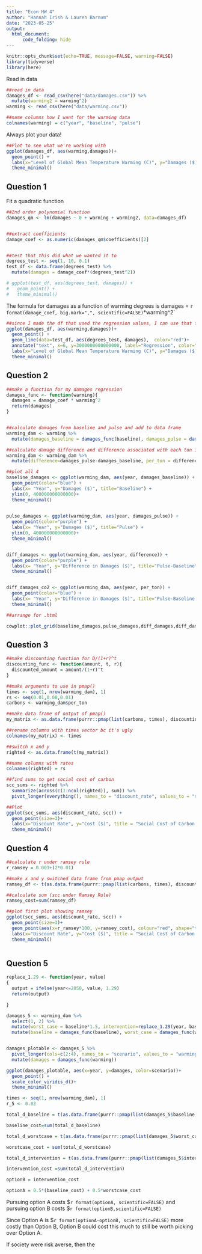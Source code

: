 ```yaml
---
title: "Econ HW 4"
author: "Hannah Irish & Lauren Barnum"
date: "2023-05-25"
output: 
  html_document:
      code_folding: hide
---
```


```r
knitr::opts_chunk$set(echo=TRUE, message=FALSE, warning=FALSE)
library(tidyverse)
library(here)
```

Read in data
```r

##read in data
damages_df <- read_csv(here("data/damages.csv")) %>%
  mutate(warming2 = warming^2)
warming <- read_csv(here("data/warming.csv"))

##name columns how I want for the warming data
colnames(warming) = c("year", "baseline", "pulse")

```

Always plot your data!
```r

##Plot to see what we're working with
ggplot(damages_df, aes(warming,damages))+
  geom_point() +
  labs(x="Level of Global Mean Temperature Warming (C)", y="Damages ($)", title="Damages from Degree(C) Mean Temp Warning vs. Pre-Industrial")+
  theme_minimal()
```

## **Question 1**

Fit a quadratic function
```r

##2nd order polynomial function
damages_qm <- lm(damages ~ 0 + warming + warming2, data=damages_df)


##extract coefficients
damage_coef <- as.numeric(damages_qm$coefficients)[2]


##test that this did what we wanted it to
degrees_test <- seq(1, 10, 0.1)
test_df <- data.frame(degrees_test) %>%
  mutate(damages = damage_coef*(degrees_test^2))

# ggplot(test_df, aes(degrees_test, damages)) +
#   geom_point() +
#   theme_minimal()

```

The formula for damages as a function of warming degrees is damages = `r format(damage_coef, big.mark=",", scientific=FALSE)`*warming^2`



```r

##since I made the df that used the regression values, I can use that for my line
ggplot(damages_df, aes(warming,damages))+
  geom_point() +
  geom_line(data=test_df, aes(degrees_test, damages),  color="red")+
  annotate("text", x=6, y=3000000000000000, label="Regression", color="red")+
  labs(x="Level of Global Mean Temperature Warming (C)", y="Damages ($)", title="Damages from Degree(C) Mean Temp Warning vs. Pre-Industrial")+
  theme_minimal()

```

## **Question 2**

```r

##make a function for my damages regression
damages_func <- function(warming){
  damages = damage_coef * warming^2 
  return(damages)
}


##calculate damages from baseline and pulse and add to data frame
warming_dam <- warming %>%
  mutate(damages_baseline = damages_func(baseline), damages_pulse = damages_func(pulse))

##calculate damage difference and difference associated with each ton increase of carbon
warming_dam <- warming_dam %>%
  mutate(difference=damages_pulse-damages_baseline, per_ton = difference/35000000000)

##plot all 4 
baseline_damages <- ggplot(warming_dam, aes(year, damages_baseline)) +
  geom_point(color="blue") +
  labs(x= "Year", y="Damages ($)", title="Baseline") +
  ylim(0, 400000000000000)+
  theme_minimal()
  

pulse_damages <- ggplot(warming_dam, aes(year, damages_pulse)) +
  geom_point(color="purple") +
  labs(x= "Year", y="Damages ($)", title="Pulse") + 
  ylim(0, 400000000000000)+
  theme_minimal()


diff_damages <- ggplot(warming_dam, aes(year, difference)) +
  geom_point(color="purple") +
  labs(x= "Year", y="Difference in Damages ($)", title="Pulse-Baseline") +
  theme_minimal()


diff_damages_co2 <- ggplot(warming_dam, aes(year, per_ton)) +
  geom_point(color="blue") +
  labs(x= "Year", y="Difference in Damages ($)", title="Pulse-Baseline per ton CO2") + 
  theme_minimal()

##arrange for .html

cowplot::plot_grid(baseline_damages,pulse_damages,diff_damages,diff_damages_co2)

```

## **Question 3**


```r

##make discounting function for D/(1+r)^t
discounting_func <- function(amount, t, r){
  discounted_amount = amount/(1+r)^t
}

##make arguments to use in pmap()
times <- seq(1, nrow(warming_dam), 1)
rs <- seq(0.01,0.08,0.01)
carbons <- warming_dam$per_ton

##make data frame of output of pmap()
my_matrix <- as.data.frame(purrr::pmap(list(carbons, times), discounting_func, r=rs))

##rename columns with times vector bc it's ugly
colnames(my_matrix) <- times

##switch x and y
righted <- as.data.frame(t(my_matrix))

##name columns with rates 
colnames(righted) = rs

##find sums to get social cost of carbon
scc_sums <- righted %>%
  summarize(across(c(1:ncol(righted)), sum)) %>%
  pivot_longer(everything(), names_to = "discount_rate", values_to = "scc") 

##Plot
ggplot(scc_sums, aes(discount_rate, scc)) +
  geom_point(size=3)+
  labs(x="Discount Rate", y="Cost ($)", title = "Social Cost of Carbon Under Different Discount Rates")+
  theme_minimal()
```

## **Question 4**

```r

##calculate r under ramsey rule
r_ramsey = 0.001+(2*0.01)

##make x and y switched data frame from pmap output
ramsey_df <- t(as.data.frame(purrr::pmap(list(carbons, times), discounting_func, r=r_ramsey))) 

##calculate sum (scc under Ramsey Rule)
ramsey_cost=sum(ramsey_df)

##plot first plot showing ramsey 
ggplot(scc_sums, aes(discount_rate, scc)) +
  geom_point(size=3)+
  geom_point(aes(x=r_ramsey*100, y=ramsey_cost), colour="red", shape="triangle",size=3)+
  labs(x="Discount Rate", y="Cost ($)", title = "Social Cost of Carbon Under Different Discount Rates")+
  theme_minimal()



```


## **Question 5**

```r


replace_1.29 <- function(year, value)
{
  output = ifelse(year<=2050, value, 1.29)
  return(output)

}

damages_5 <- warming_dam %>%
  select(1, 2) %>%
  mutate(worst_case = baseline*1.5, intervention=replace_1.29(year, baseline)) %>%
  mutate(baseline = damages_func(baseline), worst_case = damages_func(worst_case), intervention = damages_func(intervention))


damages_plotable <- damages_5 %>%
  pivot_longer(cols=c(2:4), names_to = "scenario", values_to = "warming") %>%
  mutate(damages = damages_func(warming))

ggplot(damages_plotable, aes(x=year, y=damages, color=scenario))+
  geom_point() +
  scale_color_viridis_d()+
  theme_minimal()

```



```r

times <- seq(1, nrow(warming_dam), 1)
r_5 <- 0.02

total_d_baseline = t(as.data.frame(purrr::pmap(list(damages_5$baseline, times), discounting_func, r=r_5)))

baseline_cost=sum(total_d_baseline)

total_d_worstcase = t(as.data.frame(purrr::pmap(list(damages_5$worst_case, times), discounting_func, r=r_5)))

worstcase_cost = sum(total_d_worstcase)

total_d_intervention = t(as.data.frame(purrr::pmap(list(damages_5$intervention, times), discounting_func, r=r_5)))

intervention_cost =sum(total_d_intervention)

optionB = intervention_cost

optionA = 0.5*(baseline_cost) + 0.5*worstcase_cost

```

Pursuing option A costs $`r format(optionA, scientific=FALSE)` and pursuing option B costs $`r format(optionB,scientific=FALSE)`  

Since Option A is $`r format(optionA-optionB, scientific=FALSE)` more costly than Option B, Option B could cost this much to still be worth picking over Option A.

If society were risk averse, then the 
